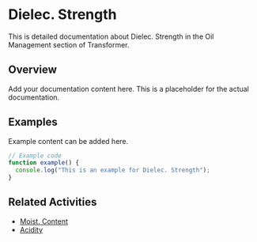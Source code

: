 # Dielec. Strength

This is detailed documentation about Dielec. Strength in the Oil Management section of Transformer.

## Overview

Add your documentation content here. This is a placeholder for the actual documentation.

## Examples

Example content can be added here.

```typescript
// Example code
function example() {
  console.log("This is an example for Dielec. Strength");
}
```

## Related Activities

- [Moist. Content](/docs/transformer/oil-management/moist-content)
- [Acidity](/docs/transformer/oil-management/acidity)
